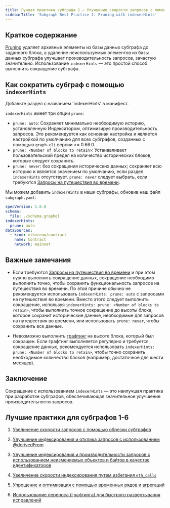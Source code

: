 ```yaml
---
title: Лучшая практика субграфа 1 — Улучшение скорости запросов с помощью сокращения (Pruning) субграфа
sidebarTitle: 'Subgraph Best Practice 1: Pruning with indexerHints'
---
```


## Краткое содержание

[Pruning](/developing/creating-a-subgraph/#prune) удаляет архивные элементы из базы данных субграфа до заданного блока, а удаление неиспользуемых элементов из базы данных субграфа улучшает производительность запросов, зачастую значительно. Использование `indexerHints` — это простой способ выполнить сокращение субграфа.

## Как сократить субграф с помощью `indexerHints`

Добавьте раздел с названием 'indexerHints' в манифест.

`indexerHints` имеет три опции `prune`:

- `prune: auto`: Сохраняет минимально необходимую историю, установленную Индексатором, оптимизируя производительность запросов. Это рекомендуется как основная настройка и является настройкой по умолчанию для всех субграфов, созданных с помощью `graph-cli` версии >= 0.66.0.
- `prune: <Number of blocks to retain>`: Устанавливает пользовательский предел на количество исторических блоков, которые следует сохранить.
- `prune: never`: без сокращения исторических данных; сохраняет всю историю и является значением по умолчанию, если раздел `indexerHints` отсутствует. `prune: never` следует выбрать, если требуются [Запросы на путешествия во времени](/subgraphs/querying/graphql-api/#time-travel-queries).

Мы можем добавить `indexerHints` в наши субграфы, обновив наш файл `subgraph.yaml`:

```yaml
specVersion: 1.0.0
schema:
  file: ./schema.graphql
indexerHints:
  prune: auto
dataSources:
  - kind: ethereum/contract
    name: Contract
    network: mainnet
```

## Важные замечания

- Если требуются [Запросы на путешествия во времени](/subgraphs/querying/graphql-api/#time-travel-queries) и при этом нужно выполнить сокращение данных, сокращение необходимо выполнить точно, чтобы сохранить функциональность запросов на путешествия во времени. По этой причине обычно не рекомендуется использовать `indexerHints: prune: auto` с запросами на путешествия во времени. Вместо этого следует выполнить сокращение, используя `indexerHints: prune: <Number of blocks to retain>`, чтобы выполнить точное сокращение до высоты блока, которое сохранит исторические данные, необходимые для запросов на путешествия во времени, или использовать `prune: never`, чтобы сохранить все данные.

- Невозможно выполнить [графтинг](/subgraphs/cookbook/grafting/) на высоте блока, который был сокращен. Если графтинг выполняется регулярно и требуется сокращение данных, рекомендуется использовать `indexerHints: prune: <Number of blocks to retain>`, чтобы точно сохранить необходимое количество блоков (например, достаточное для шести месяцев).

## Заключение

Сокращение с использованием `indexerHints` — это наилучшая практика при разработке субграфов, обеспечивающая значительное улучшение производительности запросов.

## Лучшие практики для субграфов 1-6

1. [Увеличение скорости запросов с помощью обрезки субграфов](/subgraphs/cookbook/pruning/)

2. [Улучшение индексирования и отклика запросов с использованием @derivedFrom](/subgraphs/cookbook/derivedfrom/)

3. [Улучшение индексирования и производительности запросов с использованием неизменяемых объектов и байтов в качестве идентификаторов](/subgraphs/cookbook/immutable-entities-bytes-as-ids/)

4. [Увеличение скорости индексирования путем избегания `eth_calls`](/subgraphs/cookbook/avoid-eth-calls/)

5. [Упрощение и оптимизация с помощью временных рядов и агрегаций](/subgraphs/cookbook/timeseries/)

6. [Использование переноса (графтинга) для быстрого развертывания исправлений](/subgraphs/cookbook/grafting-hotfix/)
